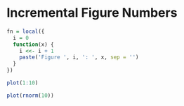 # Incremental Figure Numbers

```r
fn = local({
  i = 0
  function(x) {
    i <<- i + 1
    paste('Figure ', i, ': ', x, sep = '')
  }
})
```

```r
plot(1:10)
```

```r
plot(rnorm(10))
```